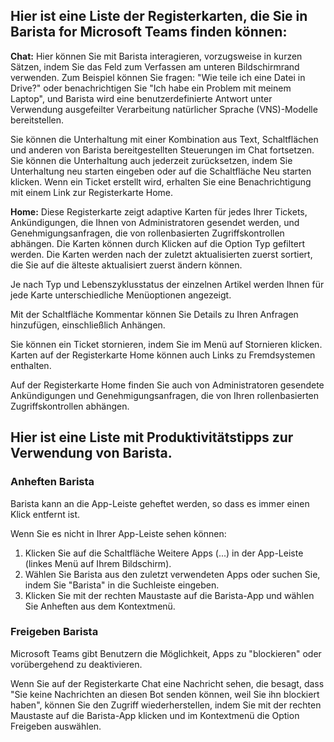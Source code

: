## Hier ist eine Liste der Registerkarten, die Sie in Barista for Microsoft Teams finden können:

**Chat:** Hier können Sie mit Barista interagieren, vorzugsweise in kurzen Sätzen, indem Sie das Feld zum Verfassen am unteren Bildschirmrand verwenden. Zum Beispiel können Sie fragen: "Wie teile ich eine Datei in Drive?" oder benachrichtigen Sie "Ich habe ein Problem mit meinem Laptop", und Barista wird eine benutzerdefinierte Antwort unter Verwendung ausgefeilter Verarbeitung natürlicher Sprache (VNS)-Modelle bereitstellen.

Sie können die Unterhaltung mit einer Kombination aus Text, Schaltflächen und anderen von Barista bereitgestellten Steuerungen im Chat fortsetzen. Sie können die Unterhaltung auch jederzeit zurücksetzen, indem Sie Unterhaltung neu starten eingeben oder auf die Schaltfläche Neu starten klicken. Wenn ein Ticket erstellt wird, erhalten Sie eine Benachrichtigung mit einem Link zur Registerkarte Home.

**Home:** Diese Registerkarte zeigt adaptive Karten für jedes Ihrer Tickets, Ankündigungen, die Ihnen von Administratoren gesendet werden, und Genehmigungsanfragen, die von rollenbasierten Zugriffskontrollen abhängen. Die Karten können durch Klicken auf die Option Typ gefiltert werden. Die Karten werden nach der zuletzt aktualisierten zuerst sortiert, die Sie auf die älteste aktualisiert zuerst  ändern können.

Je nach Typ und Lebenszyklusstatus der einzelnen Artikel werden Ihnen für jede Karte unterschiedliche Menüoptionen angezeigt.

Mit der Schaltfläche Kommentar können Sie Details zu Ihren Anfragen hinzufügen, einschließlich Anhängen.

Sie können ein Ticket stornieren, indem Sie im Menü auf Stornieren klicken. Karten auf der Registerkarte Home können auch Links zu Fremdsystemen enthalten.

Auf der Registerkarte Home finden Sie auch von Administratoren gesendete Ankündigungen und Genehmigungsanfragen, die von Ihren rollenbasierten Zugriffskontrollen abhängen.

## Hier ist eine Liste mit Produktivitätstipps zur Verwendung von Barista.

### Anheften Barista

Barista kann an die App-Leiste geheftet werden, so dass es immer einen Klick entfernt ist.

Wenn Sie es nicht in Ihrer App-Leiste sehen können:

1. Klicken Sie auf die Schaltfläche Weitere Apps (...) in der App-Leiste (linkes Menü auf Ihrem Bildschirm).
2. Wählen Sie Barista aus den zuletzt verwendeten Apps oder suchen Sie, indem Sie "Barista" in die Suchleiste eingeben.
3. Klicken Sie mit der rechten Maustaste auf die Barista-App und wählen Sie Anheften aus dem Kontextmenü.

### Freigeben Barista

Microsoft Teams gibt Benutzern die Möglichkeit, Apps zu "blockieren" oder vorübergehend zu deaktivieren.

Wenn Sie auf der Registerkarte Chat eine Nachricht sehen, die besagt, dass "Sie keine Nachrichten an diesen Bot senden können, weil Sie ihn blockiert haben", können Sie den Zugriff wiederherstellen, indem Sie mit der rechten Maustaste auf die Barista-App klicken und im Kontextmenü die Option Freigeben auswählen.
